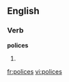 ==English==

===Verb===
'''polices'''

#{{third-person singular of|police}}

[[fr:polices]]
[[vi:polices]]